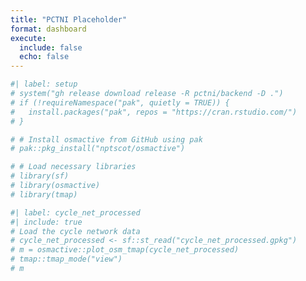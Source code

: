 ```yaml
---
title: "PCTNI Placeholder"
format: dashboard
execute: 
  include: false
  echo: false
---
```



```r
#| label: setup
# system("gh release download release -R pctni/backend -D .")
# if (!requireNamespace("pak", quietly = TRUE)) {
#   install.packages("pak", repos = "https://cran.rstudio.com/")
# }

# # Install osmactive from GitHub using pak
# pak::pkg_install("nptscot/osmactive")

# # Load necessary libraries
# library(sf)
# library(osmactive)
# library(tmap)
```

```r
#| label: cycle_net_processed
#| include: true
# Load the cycle network data
# cycle_net_processed <- sf::st_read("cycle_net_processed.gpkg")
# m = osmactive::plot_osm_tmap(cycle_net_processed)
# tmap::tmap_mode("view")
# m
```

<!-- # Introduction

Evidence on cycling potential at the network can inform more cost-effective investment and help ensure that the schemes offering most 'boom for buck' are prioritised in planned pipelines of work.
The proposal is to develop a Propensity to Cycle Tool for Northern Ireland (PCTNI) to help achieve these aims.
The work can move quickly because all input datasets for a 'fastrack' version of the tool are available and the team has experience in developing similar tools for other parts of the UK and Ireland.
An early prototype of the results has already been developed to demonstrate the approach.

## Existing Tools and Resources

-   The PCT for England and Wales: [www.pct.bike](https://www.pct.bike/)
    -   Main tool for strategic network planning
    -   Large multi-year DfT funded project
    -   Built foundations that led to more cost-efficient projects
-   The CRUSE tool for Republic of Ireland: [www.cruse.bike](https://www.cruse.bike/)
    -   Deployed across all of Ireland
    -   Added functionality for multiple trip purposes
    -   Uses origin-destination data with 'odjitter' software
    -   Provides estimates of current and potential future cycling levels
-   The NPT for Scotland: [www.npt.scot](https://www.npt.scot/)
    -   Web application for strategic cycle network planning
    -   Original "fast track" version delivered within 3 months
    -   Based on commuting data -->

